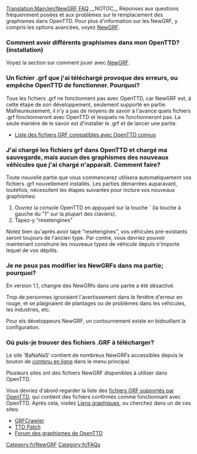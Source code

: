 [[Translation:Main/en/NewGRF FAQ]]{{fr/MenuFAQ}}
{{fr/Disponibilité|0.4}}
__NOTOC__
Réponses aux questions fréquemment posées et aux problèmes sur le remplacement des graphismes dans OpenTTD. Pour plus d'information sur les NewGRF, y compris les options avancées, voyez [[Main/fr/NewGRF|NewGRF]].

===Comment avoir différents graphismes dans mon OpenTTD? (installation)===
Voyez la section sur comment jouer avec [[Main/fr/NewGRF|NewGRF]].

===Un fichier .grf que j'ai téléchargé provoque des erreurs, ou empêche OpenTTD de fonctionner. Pourquoi?===

Tous les fichiers .grf ne fonctionnent pas avec OpenTTD, car NewGRF est, à cette étape de son développement, seulement supporté en partie. Malheureusement, il n'y a pas de moyens de savoir à l'avance quels fichiers .grf fonctionneront avec OpenTTD et lesquels ne fonctionneront pas. La seule manière de le savoir est d'installer le .grf et de lancer une partie.

* [[Main/fr/Liste NewGRF|Liste des fichiers GRF compatibles avec OpenTTD connus]]

===J'ai chargé les fichiers grf dans OpenTTD et chargé ma sauvegarde, mais aucun des graphismes des nouveaux véhicules que j'ai chargé n'apparaît. Comment faire?===

Toute nouvelle partie que vous commencerez utilisera automatiquement vos fichiers .grf nouvellement installés. Les parties démarrées auparavant, toutefois, nécessitent les étapes suivantes pour inclure vos nouveaux graphismes:

# Ouvrez la console OpenTTD en appuyant sur la touche ` (la touche à gauche du "1" sur la plupart des claviers).
# Tapez-y “resetengines"

Notez bien qu'après avoir tapé “resetengines", vos véhicules pré-existants seront toujours de l'ancien type. Par contre, vous devriez pouvoir maintenant construire les nouveaux types de véhicule depuis n'importe lequel de vos dépôts.

===Je ne peux pas modifier les NewGRFs dans ma partie; pourquoi?===
En version 1.1, changre des NewGRfs dans une partie a été désactivé.

Trop de personnes ignoraient l'avertissement dans le fenêtre d'erreur en rouge, et se plaignaient de plantages ou de problèmes dans les véhicules, les industries, etc.

Pour els développeurs NewGRF, un contournement existe en bidouillant la configuration.


===Où puis-je trouver des fichiers .GRF à télécharger?===

Le site 'BaNaNaS' contient de nombreux NewGRFs accessibles depuis le bouton de [[Main/fr/Contenu En-ligne|contenu en ligne]] dans le menu principal.

Plusieurs sites ont des fichiers NewGRF disponibles à utiliser dans OpenTTD.

Vous devriez d'abord regarder la liste des [[Main/fr/Liste NewGRF|fichiers GRF supportés par OpenTTD]], qui contient des fichiers confirmés comme fonctionnant avec OpenTTD. Après cela, visitez [[Main/en/Lien/Fr#Liens graphiques|Liens graphiques]], ou cherchez dans un de ces sites:

* [http://grfcrawler.tt-forums.net/ GRFCrawler]
* [http://www.ttdpatch.net/newgrf.html TTD Patch]
* [http://www.tt-forums.net/viewforum.php?f=36 Forum des graphismes de OpenTTD]

{{fr/Navbox NewGRF}}

[[Category:fr/NewGRF]]
[[Category:fr/FAQs]]